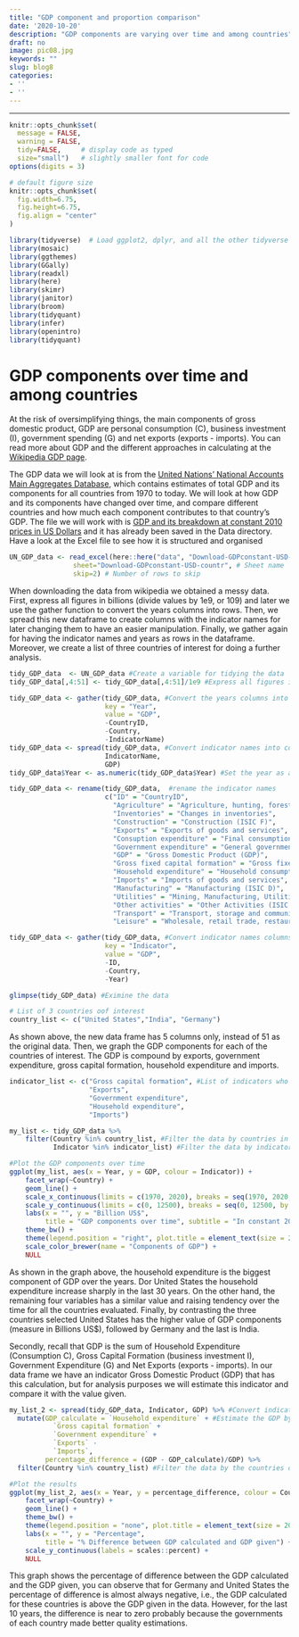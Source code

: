 ```yaml
---
title: "GDP component and proportion comparison"
date: '2020-10-20'
description: "GDP components are varying over time and among countries"
draft: no
image: pic08.jpg
keywords: ""
slug: blog8
categories:
- ''
- ''
---
```

---

```r
knitr::opts_chunk$set(
  message = FALSE, 
  warning = FALSE, 
  tidy=FALSE,     # display code as typed
  size="small")   # slightly smaller font for code
options(digits = 3)

# default figure size
knitr::opts_chunk$set(
  fig.width=6.75, 
  fig.height=6.75,
  fig.align = "center"
)
```


```r
library(tidyverse)  # Load ggplot2, dplyr, and all the other tidyverse packages
library(mosaic)
library(ggthemes)
library(GGally)
library(readxl)
library(here)
library(skimr)
library(janitor)
library(broom)
library(tidyquant)
library(infer)
library(openintro)
library(tidyquant)
```

# GDP components over time and among countries

At the risk of oversimplifying things, the main components of gross domestic product, GDP are personal consumption (C), business investment (I), government spending (G) and net exports (exports - imports). You can read more about GDP and the different approaches in calculating at the [Wikipedia GDP page](https://en.wikipedia.org/wiki/Gross_domestic_product).

The GDP data we will look at is from the [United Nations' National Accounts Main Aggregates Database](https://unstats.un.org/unsd/snaama/Downloads), which contains estimates of total GDP and its components for all countries from 1970 to today. We will look at how GDP and its components have changed over time, and compare different countries and how much each component contributes to that country's GDP. The file we will work with is [GDP and its breakdown at constant 2010 prices in US Dollars](http://unstats.un.org/unsd/amaapi/api/file/6) and it has already been saved in the Data directory. Have a look at the Excel file to see how it is structured and organised

```r

UN_GDP_data <- read_excel(here::here("data", "Download-GDPconstant-USD-countries.xls"), # Excel filename
                sheet="Download-GDPconstant-USD-countr", # Sheet name
                skip=2) # Number of rows to skip

```

When downloading the data from wikipedia we obtained a messy data. First, express all figures in billions (divide values by 1e9, or 109) and later we use the gather function to convert the years columns into rows. Then, we spread this new dataframe to create columns with the indicator names for later changing them to have an easier manipulation. Finally, we gather again for having the indicator names and years as rows in the dataframe. Moreover, we create a list of three countries of interest for doing a further analysis.

```r
tidy_GDP_data  <- UN_GDP_data #Create a variable for tidying the data
tidy_GDP_data[,4:51] <- tidy_GDP_data[,4:51]/1e9 #Express all figures in billions 

tidy_GDP_data <- gather(tidy_GDP_data, #Convert the years columns into rows 
                        key = "Year", 
                        value = "GDP", 
                        -CountryID, 
                        -Country, 
                        -IndicatorName)
tidy_GDP_data <- spread(tidy_GDP_data, #Convert indicator names into columns
                        IndicatorName, 
                        GDP)
tidy_GDP_data$Year <- as.numeric(tidy_GDP_data$Year) #Set the year as a numeric variable

tidy_GDP_data <- rename(tidy_GDP_data,  #rename the indicator names
                        c("ID" = "CountryID",
                          "Agriculture" = "Agriculture, hunting, forestry, fishing (ISIC A-B)", 
                          "Inventories" = "Changes in inventories", 
                          "Construction" = "Construction (ISIC F)", 
                          "Exports" = "Exports of goods and services",
                          "Consuption expenditure" = "Final consumption expenditure",
                          "Government expenditure" = "General government final consumption expenditure",
                          "GDP" = "Gross Domestic Product (GDP)",
                          "Gross fixed capital formation" = "Gross fixed capital formation (including Acquisitions less disposals of valuables)",
                          "Household expenditure" = "Household consumption expenditure (including Non-profit institutions serving households)",
                          "Imports" = "Imports of goods and services",
                          "Manufacturing" = "Manufacturing (ISIC D)",
                          "Utilities" = "Mining, Manufacturing, Utilities (ISIC C-E)",
                          "Other activities" = "Other Activities (ISIC J-P)",
                          "Transport" = "Transport, storage and communication (ISIC I)",
                          "Leisure" = "Wholesale, retail trade, restaurants and hotels (ISIC G-H)"))

tidy_GDP_data <- gather(tidy_GDP_data, #Convert indicator names columns into rows
                        key = "Indicator", 
                        value = "GDP", 
                        -ID, 
                        -Country, 
                        -Year)

glimpse(tidy_GDP_data) #Eximine the data
```

```r
# List of 3 countries oof interest
country_list <- c("United States","India", "Germany")
```

As shown above, the new data frame has 5 columns only, instead of 51 as the original data. Then, we graph the GDP components for each of the countries of interest. The GDP is compound by exports, government expenditure, gross capital formation, household expenditure and imports.

```r
indicator_list <- c("Gross capital formation", #List of indicators who compound the GDP
                    "Exports", 
                    "Government expenditure", 
                    "Household expenditure", 
                    "Imports")

my_list <- tidy_GDP_data %>%
    filter(Country %in% country_list, #Filter the data by countries in the country_list
           Indicator %in% indicator_list) #Filter the data by indicator in the indicator_list

#Plot the GDP components over time
ggplot(my_list, aes(x = Year, y = GDP, colour = Indicator)) + 
    facet_wrap(~Country) +
    geom_line() + 
    scale_x_continuous(limits = c(1970, 2020), breaks = seq(1970, 2020, by = 10)) +
    scale_y_continuous(limits = c(0, 12500), breaks = seq(0, 12500, by = 2500)) +
    labs(x = "", y = "Billion US$", 
         title = "GDP components over time", subtitle = "In constant 2010 USD") +
    theme_bw() + 
    theme(legend.position = "right", plot.title = element_text(size = 20)) + 
    scale_color_brewer(name = "Components of GDP") +
    NULL
```

As shown in the graph above, the household expenditure is the biggest component of GDP over the years. Dor United States the household expenditure increase sharply in the last 30 years. On the other hand, the remaining four variables has a similar value and raising tendency over the time for all the countries evaluated. Finally, by contrasting the three countries selected United States has the higher value of GDP components (measure in Billions US$), followed by Germany and the last is India.

Secondly, recall that GDP is the sum of Household Expenditure (Consumption C), Gross Capital Formation (business investment I), Government Expenditure (G) and Net Exports (exports - imports). In our data frame we have an indicator Gross Domestic Product (GDP) that has this calculation, but for analysis purposes we will estimate this indicator and compare it with the value given.

```r
my_list_2 <- spread(tidy_GDP_data, Indicator, GDP) %>% #Convert indicator names to columns
  mutate(GDP_calculate = `Household expenditure` + #Estimate the GDP by hand
           `Gross capital formation` + 
           `Government expenditure` +
           `Exports` -
           `Imports`,
         percentage_difference = (GDP - GDP_calculate)/GDP) %>% 
  filter(Country %in% country_list) #Filter the data by the countries of interest

#Plot the results
ggplot(my_list_2, aes(x = Year, y = percentage_difference, colour = Country)) + 
    facet_wrap(~Country) +
    geom_line() + 
    theme_bw() +
    theme(legend.position = "none", plot.title = element_text(size = 20)) +
    labs(x = "", y = "Percentage", 
         title = "% Difference between GDP calculated and GDP given") +
    scale_y_continuous(labels = scales::percent) +
    NULL
```

This graph shows the percentage of difference between the GDP calculated and the GDP given, you can observe that for Germany and United States the percentage of difference is almost always negative, i.e., the GDP calculated for these countries is above the GDP given in the data. However, for the last 10 years, the difference is near to zero probably because the governments of each country made better quality estimations.
